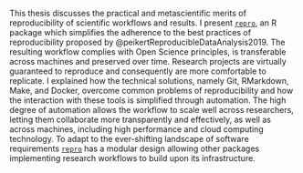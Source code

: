 This thesis discusses the practical and metascientific merits of reproducibility of scientific workflows and results. I present [`repro`](https://github.com/aaronpeikert/repro), an R package which simplifies the adherence to the best practices of reproducibility proposed by @peikertReproducibleDataAnalysis2019.
The resulting workflow complies with Open Science principles, is transferable across machines and preserved over time.
Research projects are virtually guaranteed to reproduce and consequently are more comfortable to replicate.
I explained how the technical solutions, namely Git, RMarkdown, Make, and Docker, overcome common problems of reproducibility and how the interaction with these tools is simplified through automation.
The high degree of automation allows the workflow to scale well across researchers, letting them collaborate more transparently and effectively, as well as across machines, including high performance and cloud computing technology.
To adapt to the ever-shifting landscape of software requirements [`repro`](https://github.com/aaronpeikert/repro) has a modular design allowing other packages implementing research workflows to build upon its infrastructure.
